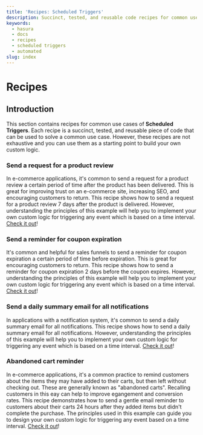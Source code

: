 ```yaml
---
title: 'Recipes: Scheduled Triggers'
description: Succinct, tested, and reusable code recipes for common use cases in Hasura.
keywords:
  - hasura
  - docs
  - recipes
  - scheduled triggers
  - automated
slug: index
---
```


# Recipes

## Introduction

This section contains recipes for common use cases of **Scheduled Triggers**. Each recipe is a succinct, tested, and
reusable piece of code that can be used to solve a common use case. However, these recipes are not exhaustive and you
can use them as a starting point to build your own custom logic.

### Send a request for a product review

In e-commerce applications, it's common to send a request for a product review a certain period of time after the
product has been delivered. This is great for improving trust on an e-commerce site, increasing SEO, and encouraging
customers to return. This recipe shows how to send a request for a product review 7 days after the product is delivered.
However, understanding the principles of this example will help you to implement your own custom logic for triggering
any event which is based on a time interval. [Check it out](/scheduled-triggers/recipes/product-review.mdx)!

### Send a reminder for coupon expiration

It's common and helpful for sales funnels to send a reminder for coupon expiration a certain period of time before expiration. 
This is great for encouraging customers to return. This recipe shows how to send a reminder for coupon expiration 2 days before 
the coupon expires. However, understanding the principles of this  example will help you to implement your own custom logic for 
triggering any event which is based on a time interval. [Check it out](/scheduled-triggers/recipes/check-expiration.mdx)!

### Send a daily summary email for all notifications

In applications with a notification system, it's common to send a daily summary email for all notifications. This recipe
shows how to send a daily summary email for all notifications. However, understanding the principles of this example
will help you to implement your own custom logic for triggering any event which is based on a time interval.
[Check it out](/scheduled-triggers/recipes/daily-summary-email.mdx)!

### Abandoned cart reminder

In e-commerce applications, it's a common practice to remind customers about the items they may have added to
their carts, but then left without checking out. These are generally known as "abandoned carts". Recalling
customers in this eay can help to improve egangement and conversion rates. This recipe demonstrates how to send a
gentle email reminder to customers about their carts 24 hours after they added items but didn't complete the purchase.
The principles used in this example can guide you to design your own custom logic for triggering any event based on a
 time interval. [Check it out](/scheduled-triggers/recipes/abandoned-cart.mdx)!
